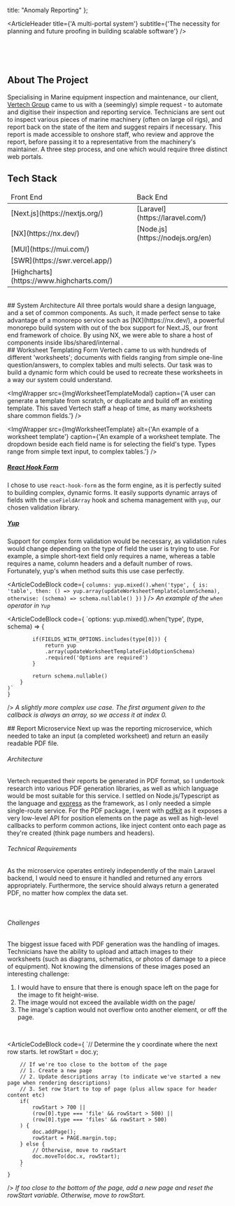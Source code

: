 

  title: "Anomaly Reporting"
};

<ArticleHeader 
    title={'A multi-portal system'}
    subtitle={'The necessity for planning and future proofing in building scalable software'}
/>
<br />

<ImgWrapper 
    src={ImgReportPage} 
/>
<br />

<ArticleIndex 
    sections={ARTICLE_INDEX}
/>
<br />

## About The Project
Specialising in Marine equipment inspection and maintenance, 
our client, [Vertech Group](https://www.vertechgroup.com.au/) came to us with a (seemingly) simple request - to automate and digitise their inspection and reporting service.  Technicians are sent out to inspect various pieces of marine machinery (often on large oil rigs), and report back on the state of the item and suggest repairs if necessary.  This report is made accessible to onshore staff, who review and approve the report, before passing it to a representative from the machinery's maintainer.  A three step process, and one which would require three distinct web portals.
<br />

## Tech Stack
<table>
    <thead>
        <tr>
            <td>Front End</td>
            <td>Back End</td>
        </tr>
    </thead>
    <tr>
        <td>[Next.js](https://nextjs.org/)</td>
        <td>[Laravel](https://laravel.com/)</td>
    </tr>
    <tr>
        <td>[NX](https://nx.dev/)</td>
        <td>[Node.js](https://nodejs.org/en)</td>
    </tr>
    <tr>
        <td>[MUI](https://mui.com/)</td>
        <td></td>
    </tr>
    <tr>
        <td>[SWR](https://swr.vercel.app/)</td>
        <td></td>
    </tr>
    <tr>
        <td>[Highcharts](https://www.highcharts.com/)</td>
        <td></td>
    </tr>
</table>

<br />

<a id={articleIndexHrefEnum.monorepo} />
## System Architecture
All three portals would share a design language, and a set of common components.  As such, it made perfect sense to take advantage of a monorepo service such as [NX](https://nx.dev/), a powerful monorepo build system with out of the box support for Next.JS, our front end framework of choice.  By using NX, we were able to share a host of components inside libs/shared/internal .
<br />

<a id={articleIndexHrefEnum.dynamicForms} />
## Worksheet Templating Form
Vertech came to us with hundreds of different 'worksheets'; documents with fields ranging from simple one-line question/answers, to complex tables and multi selects.  Our task was to build a dynamic form which could be used to recreate these worksheets in a way our system could understand.
<br />

<ImgWrapper 
    src={ImgWorksheetTemplateModal} 
    caption={'A user can generate a template from scratch, or duplicate and build off an existing template.  This saved Vertech staff a heap of time, as many worksheets share common fields.'}
/>
<br />

<ImgWrapper 
    src={ImgWorksheetTemplate} 
    alt={'An example of a worksheet template'}
    caption={'An example of a worksheet template. The dropdown beside each field name is for selecting the field\'s type.  Types range from simple text input, to complex tables.'}
/>
<br />

##### [React Hook Form](https://react-hook-form.com/)

I chose to use `react-hook-form` as the form engine, as it is perfectly suited to building complex, dynamic forms.  It easily supports dynamic arrays of fields with the `useFieldArray` hook and schema management with `yup`, our chosen validation library.
<br />

##### [Yup](https://github.com/jquense/yup)

Support for complex form validation would be necessary, as validation rules would change depending on the type of field the user is trying to use.
For example, a simple short-text field only requires a name, whereas a table requires a name, column headers and a default number of rows.  Fortunately, yup's when method suits this use case perfectly.
<br />

<ArticleCodeBlock 
    code={
        `columns: yup.mixed().when('type', {
            is: 'table',
            then: () => yup.array(updateWorksheetTemplateColumnSchema),
            otherwise: (schema) => schema.nullable()
        })`
    }
/>
_An example of the `when` operator in `Yup`_
<br />

<ArticleCodeBlock 
    code={
       `options: yup.mixed().when('type', (type, schema) => {

            if(FIELDS_WITH_OPTIONS.includes(type[0])) {
                return yup
                .array(updateWorksheetTemplateFieldOptionSchema)
                .required('Options are required')
            }

            return schema.nullable()
        }
    )`
    }
/>
_A slightly more complex use case.  The first argument given to the callback is always an array, so we access it at index 0._
<br />

<a id={articleIndexHrefEnum.pdfGeneration} />
## Report Microservice
Next up was the reporting microservice, which needed to take an input (a completed worksheet) and return an easily readable PDF file.
<br />

###### Architecture
Vertech requested their reports be generated in PDF format, so I undertook research into various PDF generation libraries, as well as which language would be most suitable for this service. I settled on Node.js/Typescript as the language and [express](https://expressjs.com/) as the framework, as I only needed a simple single-route service.
For the PDF package, I went with [pdfkit](https://pdfkit.org/) as it exposes a very low-level API for position elements on the page as well as high-level callbacks to perform common actions, like inject content onto each page as they're created (think page numbers and headers).
<br />

###### Technical Requirements
As the microservice operates entirely independently of the main Laravel backend, I would need to ensure it handled and returned any errors appropriately.  Furthermore, the service should always return a generated PDF, no matter how complex the data set.

<br />

###### Challenges
The biggest issue faced with PDF generation was the handling of images.  Technicians have the ability to upload and attach images to their worksheets (such as diagrams, schematics, or photos of damage to a piece of equipment).  Not knowing the dimensions of these images posed an interesting challenge:
1. I would have to ensure that there is enough space left on the page for the image to fit height-wise.
2. The image would not exceed the available width on the page/
3. The image's caption would not overflow onto another element, or off the page.
<br />

<ArticleCodeBlock 
    code={
        `// Determine the y coordinate where the next row starts.
        let rowStart = doc.y;

        // If we're too close to the bottom of the page
        // 1. Create a new page
        // 2. Update descriptions array (to indicate we've started a new page when rendering descriptions)
        // 3. Set row Start to top of page (plus allow space for header content etc)
        if(
            rowStart > 700 ||
            (row[0].type === 'file' && rowStart > 500) ||
            (row[0].type === 'files' && rowStart > 500)
        ) {
            doc.addPage();
            rowStart = PAGE.margin.top;
        } else {
            // Otherwise, move to rowStart
            doc.moveTo(doc.x, rowStart);
        }
        `
    }
/>
_If too close to the bottom of the page, add a new page and reset the rowStart variable.  Otherwise, move to rowStart._